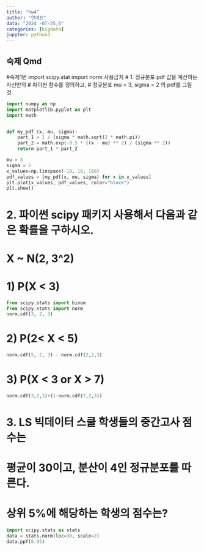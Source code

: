```yaml
---
title: "hw4"
author: "연예진"
data: "2024 -07-25,6"
categories: [bigdata]
jupyter: python3
---
```


## 숙제 Qmd
#숙제1번 import scipy.stat import norm 사용금지
# 1. 정규분포 pdf 값을 계산하는 자신만의 
# 파이썬 함수를 정의하고,
# 정규분포 mu = 3, sigma = 2 의 pdf를 그릴 것.
```python
import numpy as np
import matplotlib.pyplot as plt
import math


def my_pdf (x, mu, sigma):
    part_1 = 1 / (sigma * math.sqrt(2 * math.pi))
    part_2 = math.exp(-0.5 * ((x - mu) ** 2) / (sigma ** 2))
    return part_1 * part_2

mu = 3
sigma = 2
x_values=np.linspace(-10, 10, 100)
pdf_values = [my_pdf(x, mu, sigma) for x in x_values]
plt.plot(x_values, pdf_values, color="black")
plt.show()

```



# 2. 파이썬 scipy 패키지 사용해서 다음과 같은 확률을 구하시오.
# X ~ N(2, 3^2)

# 1) P(X < 3)
```python
from scipy.stats import binom
from scipy.stats import norm
norm.cdf(3, 2, 3) 

```
# 2) P(2< X < 5)
```python
norm.cdf(5, 2, 3) - norm.cdf(2,2,3)

```

# 3) P(X < 3 or X > 7)
```python
norm.cdf(3,2,3)+(1-norm.cdf(7,2,3))

```


# 3. LS 빅데이터 스쿨 학생들의 중간고사 점수는
# 평균이 30이고, 분산이 4인 정규분포를 따른다.
# 상위 5%에 해당하는 학생의 점수는?
```python
import scipy.stats as stats
data = stats.norm(loc=30, scale=2)
data.ppf(0.95)


```

